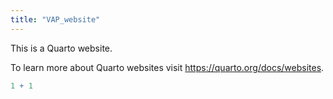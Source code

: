 ```yaml
---
title: "VAP_website"
---
```


This is a Quarto website.

To learn more about Quarto websites visit <https://quarto.org/docs/websites>.

```r
1 + 1
```
